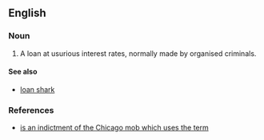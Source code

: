 ==English==

===Noun===
{{en-noun|head=[[juice]] [[loan]]}}

# {{slang|US}} A loan at usurious interest rates, normally made by organised criminals.

====See also====
* [[loan shark]]

===References===
* [http://www.usdoj.gov/usao/iln/indict/2005/familySecrets.pdf is an indictment of the Chicago mob which uses the term]